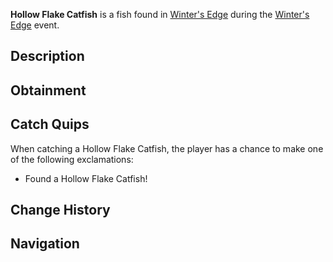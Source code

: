 {{FishInfobox
|image          = Hollow Flake Catfish.png
|rarity         = Limited
|event          = Winter's Edge
|sea            = First Sea
|location       = [[Winter's Edge]]
|sublocation    = 
|sources        = Fishing Rod
|radar_location = 
|xp             = 135
|weather        = 
|time           = 
|season         = 
|bait           = Squid
|base_weight    = 5
|base_value     = 450
|weight_range   = 3
|base_chance    = 7
|base_resil     = 30
}}
'''Hollow Flake Catfish''' is a {{Rarity|Limited}} fish found in [[Winter's Edge]] during the [[Winter's Edge]] event.

== Description ==
{{Description|Ghostly fish with translucent scales, haunting frozen streams.|Bestiary Entry}}

== Obtainment ==

== Catch Quips ==
When catching a Hollow Flake Catfish, the player has a chance to make one of the following exclamations:
* Found a Hollow Flake Catfish!

== Change History ==
{{Change History|{{subst:Current Version}}}}

== Navigation ==
{{Fish Navbox|Winter's Edge}}